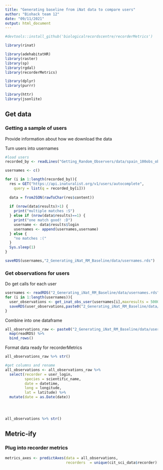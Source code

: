```yaml
---
title: "Generating baseline from iNat data to compare users"
author: "Biohack team 12"
date: "09/11/2021"
output: html_document
---
```



```r
#devtools::install_github('biologicalrecordscentre/recorderMetrics')

library(rinat)

library(adehabitatHR)
library(raster)
library(sp)
library(rgdal)
library(recorderMetrics)

library(dplyr)
library(purrr)

library(httr)
library(jsonlite)

```

## Get data

### Getting a sample of users


Provide information about how we download the data

Turn users into usernames

```r
#load users
recorded_by <- readLines("Getting_Random_Observers/data/spain_100obs_observers_2021-11-09_12-03.txt")

usernames <- c()

for (i in 1:length(recorded_by)){
  res = GET("https://api.inaturalist.org/v1/users/autocomplete",
    query = list(q = recorded_by[i]))
  
  data = fromJSON(rawToChar(res$content))
  
  if (nrow(data$results)>1) {
    print("multiple matches :S")
  } else if (nrow(data$results)==1) {
    print("one match good! :D")
    username <- data$results$login
    usernames <- append(usernames,username)
  } else {
    "no matches :("
  }
  Sys.sleep(1)
}

saveRDS(usernames,"2_Generating_iNat_RM_Baseline/data/usernames.rds")

```



### Get observations for users

Do get calls for each user

```r
usernames <- readRDS("2_Generating_iNat_RM_Baseline/data/usernames.rds")
for (i in 1:length(usernames)){
  user_observations <- get_inat_obs_user(usernames[i],maxresults = 5000)
  saveRDS(user_observations,paste0("2_Generating_iNat_RM_Baseline/data/user_obvs/observations_",usernames[i],".rds"))
}
```

Combine into one dataframe

```r
all_observations_raw <- paste0("2_Generating_iNat_RM_Baseline/data/user_obvs/",list.files(path = "data/", pattern = ".rds")) %>%
  map(readRDS) %>% 
  bind_rows()

```

Format data ready for recorderMetrics

```r
all_observations_raw %>% str()

#get columns and rename
all_observations <- all_observations_raw %>% 
  select(recorder = user_login,
         species = scientific_name,
         date = datetime,
         long = longitude,
         lat = latitude) %>%
  mutate(date = as.Date(date))




all_observations %>% str()

```

## Metric-ify

### Plug into recorder metrics

```r

metrics_axes <- predictAxes(data = all_observations,
                            recorders  = unique(cit_sci_data$recorder)[1:10])




```












